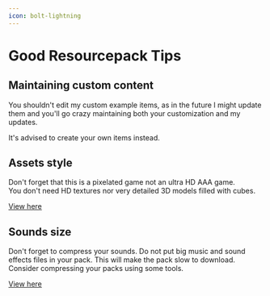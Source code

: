 ```yaml
---
icon: bolt-lightning
---
```


# Good Resourcepack Tips

## Maintaining custom content


<Warning>
You shouldn't edit my custom example items, as in the future I might update them and you'll go crazy maintaining both your customization and my updates.

It's advised to create your own items instead.
</Warning>


## Assets style

Don't forget that this is a pixelated game not an ultra HD AAA game.\
You don't need HD textures nor very detailed 3D models filled with cubes.


[View here](https://www.blockbench.net/wiki/guides/minecraft-style-guide/)


## Sounds size

Don't forget to compress your sounds. Do not put big music and sound effects files in your pack. This will make the pack slow to download. Consider compressing your packs using some tools.


[View here](https://www.google.com/search?q=ogg+compress+online)

